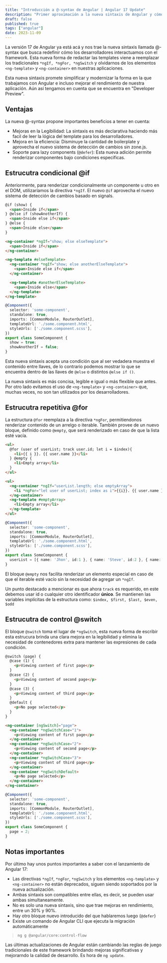 ---
title: "Introducción a @-syntax de Angular | Angular 17 Update"
description: "Primer aproximación a la nueva sintaxis de Angular y cómo busca transformar la experiencia de desarrollo junto con sus beneficios."
draft: false
published: true
tags: ["angular"]
date: 2023-11-09
---


La versión 17 de Angular ya está acá y nos trae la nueva sintaxis llamada @-syntax que busca redefinir cómo los desarrolladores interactuamos con el framework. Esta nueva forma de redactar las templates viene a reemplazar los tradicionales `*ngIf, *ngFor, *ngSwitch` y olvidarnos de los elementos `<ng-template>` y `<ng-container>` en nuestras aplicaciones.

Esta nueva sintaxis promete simplificar y modernizar la forma en la que trabajamos con Angular e incluso mejorar el rendimiento de nuestra aplicación. Aún así tengamos en cuenta que se encuentra en "Developer Preview".

## Ventajas

La nueva @-syntax propone importantes beneficios a tener en cuenta:

- Mejoras en la Legibilidad: La sintaxis es más declarativa haciendo más facil de leer la lógica del template para los desarrolladores.
- Mejora en la eficiencia: Disminuye la cantidad de boilerplate y aprovecha el nuevo sistema de detección de cambios sin zone.js.
- Soporte para lazy components (`@defer`): Esta nueva adición permite renderizar componentes bajo condiciones especificas.

## Estrucutra condicional @if

Anteriormente, para renderizar condicionalmente un componente u otro en el DOM, utilizaríamos la directiva `*ngIf`. El nuevo `@if` aprovecha el nuevo sistema de detección de cambios basado en signals.

<Tabs>

<TabItem label="@if">

```html
@if (show) {
  <span>Inside if</span>
} @else if (showAnotherIf) {
  <span>Inside else if</span>
} @else {
  <span>Inside else</span>
}
```

</TabItem>

<TabItem label="*ngIf">

```html
<ng-container *ngIf="show; else elseTemplate">
  <span>Inside if</span>
</ng-container>

<ng-template #elseTemplate>
  <ng-container *ngIf="show; else anotherElseTemplate">
    <span>Inside else if</span>
  </ng-container>

  <ng-template #anotherElseTemplate>
    <span>Inside else</span>
  </ng-template>
</ng-template>
```

</TabItem>

<TabItem label="component.ts">

```ts
@Component({
  selector: 'some-component',
  standalone: true,
  imports: [CommonModule, RouterOutlet],
  templateUrl: './some.component.html',
  styleUrls: ['./some.component.scss'],
})
export class SomeComponent {
  show = true;
  showAnotherIf = false;
}
```

</TabItem>

</Tabs>

Esta nueva sintaxis acepta una condición que al ser vedadera muestra el contenido entre llaves, de lo contrario podemos mostrar lo que se encuentra dentro de las llaves de `@else` o distintos `@else if ()`.

La nueva sintaxis es más concisa, legible e igual o más flexible que antes. Por otro lado evitamos el uso de `<ng-template>` y `<ng-container>` que, muchas veces, no son tan utilizados por los desarrolladores.

## Estrucutra repetitiva @for

La estructura `@for` reemplaza a la directiva `*ngFor`, permitiendonos renderizar contenido de un arrelgo o iterable. También provee de un nuevo bloque, definido como `@empty`, que será renderizado en caso de que la lista esté vacía.

<Tabs>

<TabItem label="@for">

```html
<ul>
  @for (user of userList; track user.id; let i = $index){
    <li>{{ i }}. {{ user.name }}</li>
  } @empty {
    <li>Empty array</li>
  }
</ul>
```

</TabItem>

<TabItem label="*ngFor">

```html
<ul>
  <ng-container *ngIf="userList.length; else emptyArray">
    <li *ngFor="let user of userList; index as i">{{i}}. {{ user.name }}</li>
  </ng-container>
  <ng-template #emptyArray>
    <li>Empty array</li>
  </ng-template>
</ul>
```

</TabItem>

<TabItem label="component.ts">

```ts
@Component({
  selector: 'some-component',
  standalone: true,
  imports: [CommonModule, RouterOutlet],
  templateUrl: './some.component.html',
  styleUrls: ['./some.component.scss'],
})
export class SomeComponent {
  userList = [{ name: 'Jhon', id:1 }, { name: 'Steve', id:2 }, { name: 'Alex', id:3 }];
}
```

</TabItem>

</Tabs>

El bloque `@empty` nos facilita renderizar un elemento especial en caso de que el iterable esté vacío sin la necesidad de agregar un `*ngIf`.

Un punto destacado a mencionar es que ahora `track` es requerido, en este debemos usar id o cualquier otro identificador **único**. Se mantienen las variables implícitas de la estructura como: `$index, $first, $last, $even, $odd`

## Estrucutra de control @switch

El bloque `@switch` toma el lugar de `*ngSwitch`, esta nueva forma de escribir esta estrucura brinda una clara mejora en la legibilidad y elimina la necesidad de contenedores extra para mantener las expresiones de cada condición.

<Tabs>

<TabItem label="@switch">

```html
@switch (page) {
  @case (1) {
    <p>Viewing content of first page</p>
  }
  @case (2) {
    <p>Viewing content of second page</p>
  }
  @case (3) {
    <p>Viewing content of third page</p>
  }
  @default {
    <p>No page selected</p>
  }
}
```

</TabItem>

<TabItem label="*ngSwitch">

```html
<ng-container [ngSwitch]="page">
  <ng-container *ngSwitchCase="1">
    <p>Viewing content of first page</p>
  </ng-container>
  <ng-container *ngSwitchCase="2">
    <p>Viewing content of second page</p>
  </ng-container>
  <ng-container *ngSwitchCase="3">
    <p>Viewing content of third page</p>
  </ng-container>
  <ng-container *ngSwitchDefault>
    <p>No page selected</p>
  </ng-container>
</ng-container>
```

</TabItem>

<TabItem label="component.ts">

```ts
@Component({
  selector: 'some-component',
  standalone: true,
  imports: [CommonModule, RouterOutlet],
  templateUrl: './some.component.html',
  styleUrls: ['./some.component.scss'],
})
export class SomeComponent {
  page = 2;
}
```

</TabItem>

</Tabs>

## Notas importantes

Por último hay unos puntos importantes a saber con el lanzamiento de Angular 17:

- Las directivas `*ngIf`, `*ngFor`, `*ngSwitch` y los elementos `<ng-template>` y `<ng-container>` no están deprecados, siguen siendo soportados por la nueva actualización.
- Ambas sintaxis son compatibles entre ellas, es decir, se pueden usar ambas simultaneamente.
- No es solo una nueva sintaxis, sino que trae mejoras en rendimiento, entre un 30% y 90%.
- Hay otro bloque nuevo introducido del que hablaremos luego (`@defer`)
- Existe un comando de Angular CLI que ejecuta la migración automáticamente 
> ```
> ng g @angular/core:control-flow
> ```

Las últimas actualizaciones de Angular están cambiando las reglas de juego tradicionales de este framework brindando mejoras significativas y mejorarndo la calidad de desarrollo. Es hora de `ng update`.
